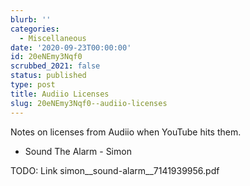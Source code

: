 ```yaml
---
blurb: ''
categories:
  - Miscellaneous
date: '2020-09-23T00:00:00'
id: 20eNEmy3Nqf0
scrubbed_2021: false
status: published
type: post
title: Audiio Licenses
slug: 20eNEmy3Nqf0--audiio-licenses
---
```


Notes on licenses from Audiio when YouTube hits them.

- Sound The Alarm - Simon

TODO: Link simon__sound-alarm__7141939956.pdf
